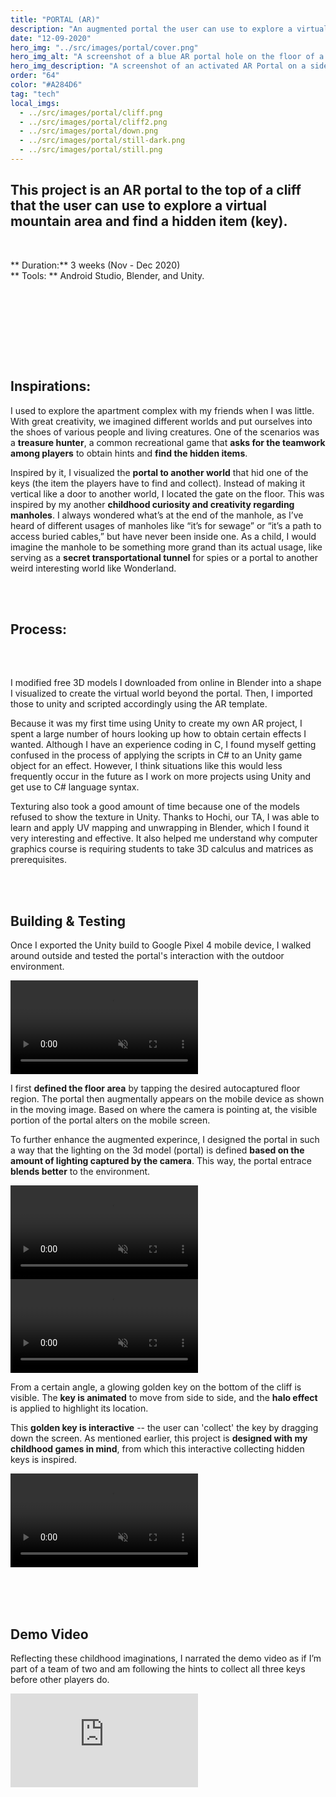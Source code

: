 ```yaml
---
title: "PORTAL (AR)"
description: "An augmented portal the user can use to explore a virtual mountain area and find a hidden item."
date: "12-09-2020"
hero_img: "../src/images/portal/cover.png"
hero_img_alt: "A screenshot of a blue AR portal hole on the floor of a brick sidewalk"
hero_img_description: "A screenshot of an activated AR Portal on a sidewalk"
order: "64"
color: "#A284D6"
tag: "tech"
local_imgs:
  - ../src/images/portal/cliff.png
  - ../src/images/portal/cliff2.png
  - ../src/images/portal/down.png
  - ../src/images/portal/still-dark.png
  - ../src/images/portal/still.png
---
```



## This project is an AR portal to the top of a cliff that the user can use to explore a virtual mountain area and find a hidden item (key).

<br/>

** Duration:** 3 weeks (Nov - Dec 2020) <br/>
** Tools: ** Android Studio, Blender, and Unity. <br/>

<br/>
<div className='three-equal-grid'>
    <div style='padding:.5rem;'>
        <GatsbyImage alt="AR Portal on a sidewalk" image={getImage(props.local[4])} />
    </div>
    <div style='padding:.5rem;'>
        <GatsbyImage alt="AR Portal on a sidewalk under a roof" image={getImage(props.local[3])} />
    </div>
    <div style='padding:.5rem;'>
        <GatsbyImage alt="looking down at the AR Portal" image={getImage(props.local[2])} />
    </div>
</div>

<br/><br/>

## Inspirations: ##
I used to explore the apartment complex with my friends when I was little. With great creativity, we imagined different worlds and put ourselves into the shoes of various people and living creatures. One of the scenarios was a **treasure hunter**, a common recreational game that **asks for the teamwork among players** to obtain hints and **find the hidden items**.

Inspired by it, I visualized the **portal to another world** that hid one of the keys (the item the players have to find and collect). Instead of making it vertical like a door to another world, I located the gate on the floor. This was inspired by my another **childhood curiosity and creativity regarding manholes**. I always wondered what’s at the end of the manhole, as I’ve heard of different usages of manholes like “it’s for sewage” or “it’s a path to access buried cables,” but have never been inside one. As a child, I would imagine the manhole to be something more grand than its actual usage, like serving as a **secret transportational tunnel** for spies or a portal to another weird interesting world like Wonderland.


<br/><br/>

## Process: ##
<div className='two-grid'>

<div style='padding:.5rem .5rem 0 0'>
<GatsbyImage alt="AR Portal cliff 3d model" image={getImage(props.local[0])} />
</div>

<div style='padding:.5rem 0 0 .5rem'>
<GatsbyImage alt="AR Portal cliff 3d model" image={getImage(props.local[1])} />
</div>
</div>
<br/>

I modified free 3D models I downloaded from online in Blender into a shape I visualized to create the virtual world beyond the portal. Then, I imported those to unity and scripted accordingly using the AR template.

Because it was my first time using Unity to create my own AR project, I spent a large number of hours looking up how to obtain certain effects I wanted. Although I have an experience coding in C, I found myself getting confused in the process of applying the scripts in C# to an Unity game object for an effect. However, I think situations like this would less frequently occur in the future as I work on more projects using Unity and get use to C# language syntax.

Texturing also took a good amount of time because one of the models refused to show the texture in Unity. Thanks to Hochi, our TA, I was able to learn and apply UV mapping and unwrapping in Blender, which I found it very interesting and effective. It also helped me understand why computer graphics course is requiring students to take 3D calculus and matrices as prerequisites.

<br/><br/>

## Building & Testing ##
Once I exported the Unity build to Google Pixel 4 mobile device, I walked around outside and tested the portal's interaction with the outdoor environment.

<div className='three-grid2'>
<div>
    <video className='elem' autoplay='true' loop disablePictureInPicture controlsList="nodownload" playsinline muted allowfullscreen="false" className='video'> <source src={demoportal} type="video/mp4" /> </video>
</div>
<div className='elem'>

I first **defined the floor area** by tapping the desired autocaptured floor region. The portal then augmentally appears on the mobile device as shown in the moving image. Based on where the camera is pointing at, the visible portion of the portal alters on the mobile screen.
</div>
</div>

<div className='three-grid'>
<div className='elem'>

To further enhance the augmented experince, I designed the portal in such a way that the lighting on the 3d model (portal) is defined **based on the amount of lighting captured by the camera**. This way, the portal entrace **blends better** to the environment.
</div>

<div>
    <video className='elem' autoplay='true' loop disablePictureInPicture controlsList="nodownload" playsinline muted allowfullscreen="false" className='video'> <source src={close} type="video/mp4" /> </video>
</div>
</div>

<div className='three-grid2'>
<div>
    <video className='elem' autoplay='true' loop disablePictureInPicture controlsList="nodownload" playsinline muted allowfullscreen="false" className='video'> <source src={key} type="video/mp4" /> </video>
</div>
<div className='elem'>

From a certain angle, a glowing golden key on the bottom of the cliff is visible. The **key is animated** to move from side to side, and the **halo effect** is applied to highlight its location.
</div>
</div>

<div className='three-grid'>
<div className='elem'>

This **golden key is interactive** -- the user can 'collect' the key by dragging down the screen. As mentioned earlier, this project is **designed with my childhood games in mind**, from which this interactive collecting hidden keys is inspired. 
</div>

<div>
    <video className='elem' autoplay='true' loop disablePictureInPicture controlsList="nodownload" playsinline muted allowfullscreen="false" className='video'> <source src={getkey} type="video/mp4" /> </video>
</div>
</div>

<br/><br/><br/>

## Demo Video ##

Reflecting these childhood imaginations, I narrated the demo video as if I’m part of a team of two and am following the hints to collect all three keys before other players do.

<iframe className='video1' style='margin:auto;' src="https://www.youtube.com/embed/aYqcIMs5gj4?playlist=aYqcIMs5gj4&loop=1&autoplay=1" title={'AR Portal demo'} frameBorder='0' allow="encrypted-media; gyroscope" allowfullscreen />

<br/><br/>

## Reflection: ##
Overall, I enjoyed learning Unity and working on this very first AR project, and I’m happy with the outcome of the project. I want to thank everyone in 60-212 F20 course for being supportive and providing opportunities to observe and try new things. Special thanks to prof. Golan for always cheering me up and giving me mental, technical, and creative support throughout this entirely remote semester with 14-hour difference.

